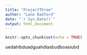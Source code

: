 ```yaml
---
title: "ProjectThree"
author: "Lane Radford"
date: "`r Sys.Date()`"
output: html_document
---
```


```r
knitr::opts_chunk$set(echo = TRUE)
```


uedahibduadguahdiasbudboasiubd
